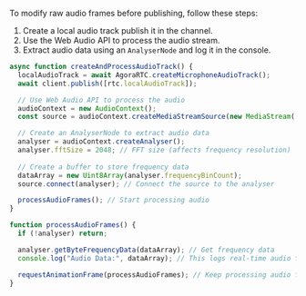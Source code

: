<PlatformWrapper platform="web">

To modify raw audio frames before publishing, follow these steps:

1. Create a local audio track publish it in the channel.
1. Use the Web Audio API to process the audio stream.
1. Extract audio data using an `AnalyserNode` and log it in the console.

```js
async function createAndProcessAudioTrack() {
  localAudioTrack = await AgoraRTC.createMicrophoneAudioTrack();
  await client.publish([rtc.localAudioTrack]);

  // Use Web Audio API to process the audio
  audioContext = new AudioContext();
  const source = audioContext.createMediaStreamSource(new MediaStream([rtc.localAudioTrack.getMediaStreamTrack()]));

  // Create an AnalyserNode to extract audio data
  analyser = audioContext.createAnalyser();
  analyser.fftSize = 2048; // FFT size (affects frequency resolution)
  
  // Create a buffer to store frequency data
  dataArray = new Uint8Array(analyser.frequencyBinCount);
  source.connect(analyser); // Connect the source to the analyser

  processAudioFrames(); // Start processing audio
}

function processAudioFrames() {
  if (!analyser) return;

  analyser.getByteFrequencyData(dataArray); // Get frequency data
  console.log("Audio Data:", dataArray); // This logs real-time audio frame data

  requestAnimationFrame(processAudioFrames); // Keep processing audio frames
}
```
</PlatformWrapper>

